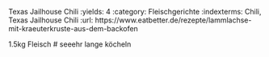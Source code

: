 Texas Jailhouse Chili
:yields: 4
:category: Fleischgerichte
:indexterms: Chili, Texas Jailhouse Chili
:url: https://www.eatbetter.de/rezepte/lammlachse-mit-kraeuterkruste-aus-dem-backofen

1.5kg Fleisch
# seeehr lange köcheln
